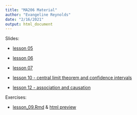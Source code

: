 ```yaml
---
title: "MA206 Material"
author: "Evangeline Reynolds"
date: "2/16/2021"
output: html_document
---
```



Slides:

- [lesson 05](ma206_lesson_05.html){target="_blank"}
- [lesson 06](ma206_lesson_06.html){target="_blank"}
- [lesson 07](ma206_lesson_07.html){target="_blank"}

- [lesson 10 - central limit theorem and confidence intervals](ma206_lesson_10.html){target="_blank"}
- [lesson 12 - association and causation](ma206_lesson_12.html){target="_blank"}





Exercises:

- [lesson_09.Rmd](lesson_9.Rmd) & [html preview](lesson_9.html)
